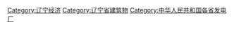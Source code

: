 [[Category:辽宁经济|Category:辽宁经济]]
[[Category:辽宁省建筑物|Category:辽宁省建筑物]]
[[Category:中华人民共和国各省发电厂|Category:中华人民共和国各省发电厂]]